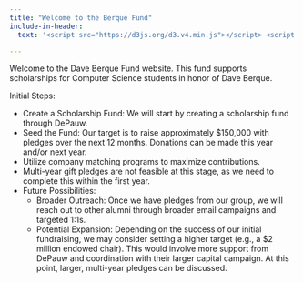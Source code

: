 ```yaml
---
title: "Welcome to the Berque Fund"
include-in-header:
  text: '<script src="https://d3js.org/d3.v4.min.js"></script> <script src="https://davidbanksnz.github.io/d3-thermometer/thermometer.min.js"></script>'

---
```


Welcome to the Dave Berque Fund website. This fund supports scholarships for Computer Science students in honor of Dave Berque.


::: {.grid}

::: {.g-col-4}
::: {#container}
:::
:::


::: {.g-col-8}

Initial Steps:

* Create a Scholarship Fund: We will start by creating a scholarship fund through DePauw.
* Seed the Fund: Our target is to raise approximately $150,000 with pledges over the next 12 months. Donations can be made this year and/or next year.
* Utilize company matching programs to maximize contributions.
* Multi-year gift pledges are not feasible at this stage, as we need to complete this within the first year.
* Future Possibilities:
  * Broader Outreach: Once we have pledges from our group, we will reach out to other alumni through broader email campaigns and targeted 1:1s.
  * Potential Expansion: Depending on the success of our initial fundraising, we may consider setting a higher target (e.g., a $2 million endowed chair).
  This would involve more support from DePauw and coordination with their larger capital campaign.
  At this point, larger, multi-year pledges can be discussed.


:::


:::



```{=html}
<script>
  var thermometer = new Thermometer({
    mercuryColor: "rgb(220, 180, 0)",
    width: 300,
    height: 500,
    bulbRadius: 20,
    tubeWidth: 30,
    borderWidth: 3,
  });



	var container = document.getElementById('container');
	thermometer.render(container, 15, 15, 150);
</script>
```



